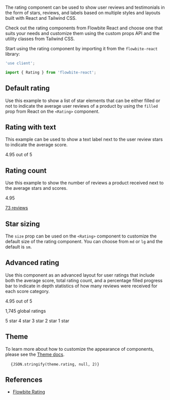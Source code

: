 
The rating component can be used to show user reviews and testimonials in the form of stars, reviews, and labels based on multiple styles and layouts built with React and Tailwind CSS.

Check out the rating components from Flowbite React and choose one that suits your needs and customize them using the custom props API and the utility classes from Tailwind CSS.

Start using the rating component by importing it from the `flowbite-react` library:

```jsx
'use client';

import { Rating } from 'flowbite-react';
```

## Default rating

Use this example to show a list of star elements that can be either filled or not to indicate the average user reviews of a product by using the `filled` prop from React on the `<Rating>` component.

<CodePreview title="Default rating">
  <Rating>
    <Rating.Star />
    <Rating.Star />
    <Rating.Star />
    <Rating.Star />
    <Rating.Star filled={false} />
  </Rating>
</CodePreview>

## Rating with text

This example can be used to show a text label next to the user review stars to indicate the average score.

<CodePreview title="Rating with text">
  <Rating>
    <Rating.Star />
    <Rating.Star />
    <Rating.Star />
    <Rating.Star />
    <Rating.Star filled={false} />
    <p className="ml-2 text-sm font-medium text-gray-500 dark:text-gray-400">4.95 out of 5</p>
  </Rating>
</CodePreview>

## Rating count

Use this example to show the number of reviews a product received next to the average stars and scores.

<CodePreview title="Rating count">
  <Rating>
    <Rating.Star />
    <p className="ml-2 text-sm font-bold text-gray-900 dark:text-white">4.95</p>
    <span className="mx-1.5 h-1 w-1 rounded-full bg-gray-500 dark:bg-gray-400"></span>
    <a href="#" className="text-sm font-medium text-gray-900 underline hover:no-underline dark:text-white">
      73 reviews
    </a>
  </Rating>
</CodePreview>

## Star sizing

The `size` prop can be used on the `<Rating>` component to customize the default size of the rating component. You can choose from `md` or `lg` and the default is `sm`.

<CodePreview title="Star sizing">
  <Rating>
    <Rating.Star />
    <Rating.Star />
    <Rating.Star />
    <Rating.Star />
    <Rating.Star filled={false} />
  </Rating>
  <Rating size="md">
    <Rating.Star />
    <Rating.Star />
    <Rating.Star />
    <Rating.Star />
    <Rating.Star filled={false} />
  </Rating>
  <Rating size="lg">
    <Rating.Star />
    <Rating.Star />
    <Rating.Star />
    <Rating.Star />
    <Rating.Star filled={false} />
  </Rating>
</CodePreview>

## Advanced rating

Use this component as an advanced layout for user ratings that include both the average score, total rating count, and a percentage filled progress bar to indicate in depth statistics of how many reviews were received for each score category.

<CodePreview title="Advanced rating">
  <Rating className="mb-2">
    <Rating.Star />
    <Rating.Star />
    <Rating.Star />
    <Rating.Star />
    <Rating.Star filled={false} />
    <p className="ml-2 text-sm font-medium text-gray-500 dark:text-gray-400">4.95 out of 5</p>
  </Rating>
  <p className="mb-4 text-sm font-medium text-gray-500 dark:text-gray-400">1,745 global ratings</p>
  <Rating.Advanced percentFilled={70} className="mb-2">
    5 star
  </Rating.Advanced>
  <Rating.Advanced percentFilled={17} className="mb-2">
    4 star
  </Rating.Advanced>
  <Rating.Advanced percentFilled={8} className="mb-2">
    3 star
  </Rating.Advanced>
  <Rating.Advanced percentFilled={4} className="mb-2">
    2 star
  </Rating.Advanced>
  <Rating.Advanced percentFilled={1}>1 star</Rating.Advanced>
</CodePreview>

## Theme

To learn more about how to customize the appearance of components, please see the [Theme docs](/docs/customize/theme).

<pre className="language-tsx">
  <code>{JSON.stringify(theme.rating, null, 2)}</code>
</pre>

## References

- [Flowbite Rating](https://flowbite.com/docs/components/rating/)
